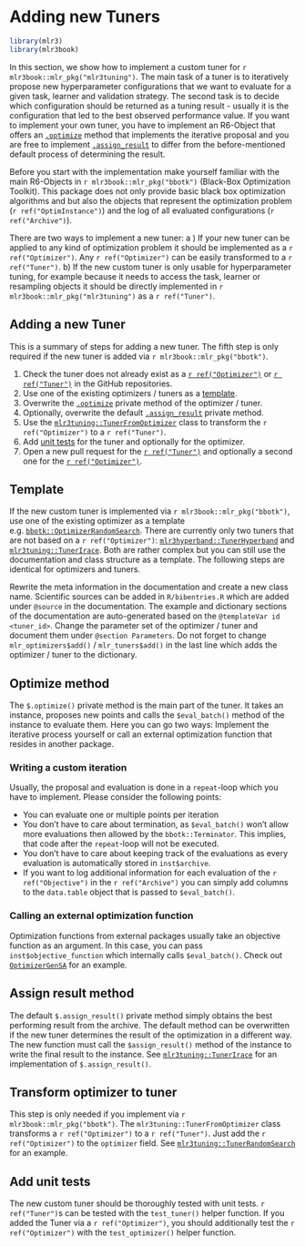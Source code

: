 # Adding new Tuners {#extending-tuners}

```r
library(mlr3)
library(mlr3book)
```

In this section, we show how to implement a custom tuner for `r mlr3book::mlr_pkg("mlr3tuning")`.
The main task of a tuner is to iteratively propose new hyperparameter configurations that we want to evaluate for a given task, learner and validation strategy.
The second task is to decide which configuration should be returned as a tuning result - usually it is the configuration that led to the best observed performance value.
If you want to implement your own tuner, you have to implement an R6-Object that offers an  [`.optimize`](#tuner-optimize) method that implements the iterative proposal and you are free to implement [`.assign_result`](#tuner-add-result) to differ from the before-mentioned default process of determining the result.

Before you start with the implementation make yourself familiar with the main R6-Objects in `r mlr3book::mlr_pkg("bbotk")` (Black-Box Optimization Toolkit).
This package does not only provide basic black box optimization algorithms and but also the objects that represent the optimization problem (`r ref("OptimInstance")`) and the log of all evaluated configurations (`r ref("Archive")`).

There are two ways to implement a new tuner:
a ) If your new tuner can be applied to any kind of optimization problem it should be implemented as a `r ref("Optimizer")`.
Any `r ref("Optimizer")` can be easily transformed to a `r ref("Tuner")`.
b) If the new custom tuner is only usable for hyperparameter tuning, for example because it needs to access the task, learner or resampling objects it should be directly implemented in `r mlr3book::mlr_pkg("mlr3tuning")` as a `r ref("Tuner")`.

## Adding a new Tuner {#extending-tuners-summary}

This is a summary of steps for adding a new tuner.
The fifth step is only required if the new tuner is added via `r mlr3book::mlr_pkg("bbotk")`.

1. Check the tuner does not already exist as a [`r ref("Optimizer")`](https://github.com/mlr-org/bbotk/tree/master/R) or [`r ref("Tuner")`](https://github.com/mlr-org/mlr3tuning/tree/master/R) in the GitHub repositories.
1. Use one of the existing optimizers / tuners as a [template](#tuner-template).
1. Overwrite the [`.optimize`](#tuner-optimize) private method of the optimizer / tuner.
1. Optionally, overwrite the default [`.assign_result`](#tuner-add-result) private method.
1. Use the [`mlr3tuning::TunerFromOptimizer`](#tuner-from-optimizer) class to transform the `r ref("Optimizer")` to a `r ref("Tuner")`.
1. Add [unit tests](#tuner-test) for the tuner and optionally for the optimizer.
1. Open a new pull request for the [`r ref("Tuner")`](https://github.com/mlr-org/mlr3tuning/pulls) and optionally a second one for the [`r ref("Optimizer")`](https://github.com/mlr-org/bbotk/pulls).

## Template {#tuner-template}

If the new custom tuner is implemented via `r mlr3book::mlr_pkg("bbotk")`, use one of the existing optimizer as a template e.g. [`bbotk::OptimizerRandomSearch`](https://github.com/mlr-org/bbotk/blob/master/R/OptimizerRandomSearch.R). There are currently only two tuners that are not based on a `r ref("Optimizer")`: [`mlr3hyperband::TunerHyperband`](https://github.com/mlr-org/mlr3hyperband/blob/master/R/TunerHyperband.R) and [`mlr3tuning::TunerIrace`](https://github.com/mlr-org/mlr3tuning/blob/master/R/TunerIrace.R). Both are rather complex but you can still use the documentation and class structure as a template. The following steps are identical for optimizers and tuners.

Rewrite the meta information in the documentation and create a new class name.
Scientific sources can be added in `R/bibentries.R` which are added under `@source` in the documentation.
The example and dictionary sections of the documentation are auto-generated based on the `@templateVar id <tuner_id>`.
Change the parameter set of the optimizer / tuner and document them under `@section Parameters`.
Do not forget to change `mlr_optimizers$add()` / `mlr_tuners$add()` in the last line which adds the optimizer / tuner to the dictionary.

## Optimize method {#tuner-optimize}

The `$.optimize()` private method is the main part of the tuner.
It takes an instance, proposes new points and calls the `$eval_batch()` method of the instance to evaluate them.
Here you can go two ways: Implement the iterative process yourself or call an external optimization function that resides in another package.

### Writing a custom iteration

Usually, the proposal and evaluation is done in a `repeat`-loop which you have to implement.
Please consider the following points:

- You can evaluate one or multiple points per iteration
- You don't have to care about termination, as `$eval_batch()` won't allow more evaluations then allowed by the `bbotk::Terminator`. This implies, that code after the `repeat`-loop will not be executed.
- You don't have to care about keeping track of the evaluations as every evaluation is automatically stored in `inst$archive`.
- If you want to log additional information for each evaluation of the `r ref("Objective")` in the `r ref("Archive")` you can simply add columns to the `data.table` object that is passed to `$eval_batch()`.

### Calling an external optimization function

Optimization functions from external packages usually take an objective function as an argument.
In this case, you can pass `inst$objective_function` which internally calls `$eval_batch()`.
Check out [`OptimizerGenSA`](https://github.com/mlr-org/bbotk/blob/master/R/OptimizerGenSA.R) for an example.

## Assign result method {#tuner-add-result}

The default `$.assign_result()` private method simply obtains the best performing result from the archive.
The default method can be overwritten if the new tuner determines the result of the optimization in a different way.
The new function must call the `$assign_result()` method of the instance to write the final result to the instance.
See [`mlr3tuning::TunerIrace`](https://github.com/mlr-org/mlr3tuning/blob/master/R/TunerIrace.R) for an implementation of `$.assign_result()`.

## Transform optimizer to tuner {#tuner-from-optimizer}

This step is only needed if you implement via `r mlr3book::mlr_pkg("bbotk")`.
The `mlr3tuning::TunerFromOptimizer` class transforms a `r ref("Optimizer")` to a `r ref("Tuner")`.
Just add the `r ref("Optimizer")` to the `optimizer` field.
See [`mlr3tuning::TunerRandomSearch`](https://github.com/mlr-org/mlr3tuning/blob/master/R/TunerRandomSearch.R) for an example.

## Add unit tests {#tuner-test}

The new custom tuner should be thoroughly tested with unit tests.
`r ref("Tuner")`s can be tested with the `test_tuner()` helper function.
If you added the Tuner via a `r ref("Optimizer")`, you should additionally test the `r ref("Optimizer")` with the `test_optimizer()` helper function.
